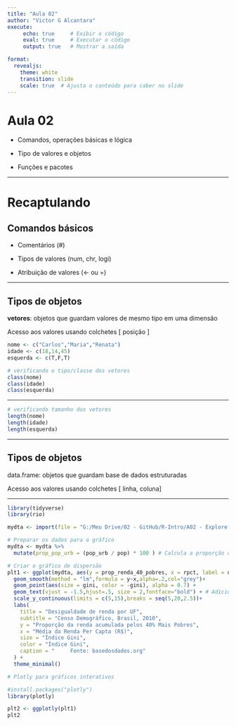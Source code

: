 ```yaml
---
title: "Aula 02"
author: "Victor G Alcantara"
execute:
     echo: true     # Exibir o código
     eval: true     # Executar o código
     output: true   # Mostrar a saída

format:
  revealjs:
    theme: white
    transition: slide
    scale: true  # Ajusta o conteúdo para caber no slide
---
```


# Aula 02

-   Comandos, operações básicas e lógica

-   Tipo de valores e objetos

-   Funções e pacotes

------------------------------------------------------------------------

# Recaptulando

## **Comandos básicos**

-   Comentários (#)

-   Tipos de valores (num, chr, logi)

-   Atribuição de valores (\<- ou =)

------------------------------------------------------------------------

## Tipos de objetos

**vetores**: objetos que guardam valores de mesmo tipo em uma dimensão​

Acesso aos valores usando colchetes \[ posição \]

```r
nome <- c("Carlos","Maria","Renata")
idade <- c(18,14,45)
esquerda <- c(T,F,T)

# verificando o tipo/classe dos vetores
class(nome)
class(idade)
class(esquerda)
```

---

```r
# verificando tamanho dos vetores
length(nome)
length(idade)
length(esquerda)
```

---

## Tipos de objetos

data.frame: objetos que guardam base de dados estruturadas​

Acesso aos valores usando colchetes \[ linha, coluna\]

------------------------------------------------------------------------

```r
library(tidyverse)
library(rio)

mydta <- import(file = "G:/Meu Drive/02 - GitHub/R-Intro/A02 - Explore II/0 - data/mydata.RDS")

# Preparar os dados para o gráfico
mydta <- mydta %>%
  mutate(prop_pop_urb = (pop_urb / pop) * 100 ) # Calcula a proporção da população urbana

# Criar o gráfico de dispersão
plt1 <- ggplot(mydta, aes(y = prop_renda_40_pobres, x = rpct, label = uf)) +
  geom_smooth(method = "lm",formula = y~x,alpha=.2,col="grey")+
  geom_point(aes(size = gini, color = -gini), alpha = 0.7) +
  geom_text(vjust = -1.5,hjust=.5, size = 2,fontface="bold") + # Adiciona as siglas das UFs
  scale_y_continuous(limits = c(5,15),breaks = seq(5,20,2.5))+
  labs(
    title = "Desigualdade de renda por UF",
    subtitle = "Censo Demográfico, Brasil, 2010",
    y = "Proporção da renda acumulada pelos 40% Mais Pobres",
    x = "Média da Renda Per Capta (R$)",
    size = "Índice Gini",
    color = "Índice Gini",
    caption = "     Fonte: basedosdados.org"
  ) +
  theme_minimal()

# Plotly para gráficos interativos

#install.packages("plotly")
library(plotly)

plt2 <- ggplotly(plt1)
plt2
```
